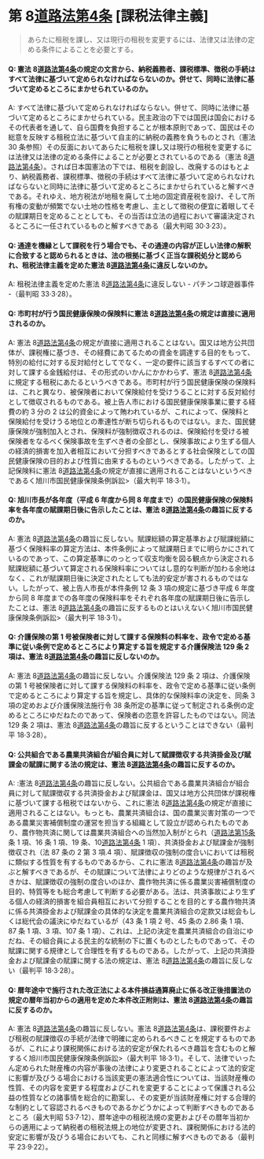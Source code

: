 # 第 8[道路法第4条](https://elaws.e-gov.go.jp/document?lawid=327AC1000000180#Mp-At_4) [課税法律主義]

> あらたに租税を課し、又は現行の租税を変更するには、法律又は法律の定める条件によることを必要とする。

#### Q: 憲法 8[道路法第4条](https://elaws.e-gov.go.jp/document?lawid=327AC1000000180#Mp-At_4)の規定の文言から、納税義務者、課税標準、徴税の手続はすべて法律に基づいて定められなければならないのか。併せて、同時に法律に基づいて定めるところにまかせられているのか。

A: すべて法律に基づいて定められなければならない。併せて、同時に法律に基づいて定めるところにまかせられている。民主政治の下では国民は国会におけるその代表者を通して、自ら国費を負担することが根本原則であって、国民はその総意を反映する租税立法に基づいて自主的に納税の義務を負うものとされ（憲法 30 条参照）その反面においてあらたに租税を課し又は現行の租税を変更するには法律又は法律の定める条件によることが必要とされているのである（憲法 8[道路法第4条](https://elaws.e-gov.go.jp/document?lawid=327AC1000000180#Mp-At_4)）。されば日本国憲法の下では、租税を創設し、改廃するのはもとより、納税義務者、課税標準、徴税の手続はすべて法律に基づいて定められなければならないと同時に法律に基づいて定めるところにまかせられていると解すべきである。それゆえ、地方税法が地租を廃して土地の固定資産税を設け、そして所有権の変動が頻繁でない土地の性格を考慮し、主として徴税の便宜に着眼してその賦課期日を定めることとしても、その当否は立法の過程において審議決定されるところに一任されているものと解すべきである（最大判昭 30·3·23）。

#### Q: 通達を機縁として課税を行う場合でも、その通達の内容が正しい法律の解釈に合致すると認められるときは、法の根拠に基づく正当な課税処分と認められ、租税法律主義を定めた憲法 8[道路法第4条](https://elaws.e-gov.go.jp/document?lawid=327AC1000000180#Mp-At_4)に違反しないのか。

A: 租税法律主義を定めた憲法 8[道路法第4条](https://elaws.e-gov.go.jp/document?lawid=327AC1000000180#Mp-At_4)に違反しない - パチンコ球遊器事件 -（最判昭 33·3·28）。

#### Q: 市町村が行う国民健康保険の保険料に憲法 8[道路法第4条](https://elaws.e-gov.go.jp/document?lawid=327AC1000000180#Mp-At_4)の規定は直接に適用されるのか。

A: 憲法 8[道路法第4条](https://elaws.e-gov.go.jp/document?lawid=327AC1000000180#Mp-At_4)の規定が直接に適用されることはない。国又は地方公共団体が、課税権に基づき、その経費にあてるための資金を調達する目的をもって、特別の給付に対する反対給付としてでなく、一定の要件に該当するすべての者に対して課する金銭給付は、その形式のいかんにかかわらず、憲法 8[道路法第4条](https://elaws.e-gov.go.jp/document?lawid=327AC1000000180#Mp-At_4)に規定する租税にあたるというべきである。市町村が行う国民健康保険の保険料は、これと異なり、被保険者において保険給付を受けうることに対する反対給付として徴収されるものである。被上告人市における国民健康保険事業に要する経費の約 3 分の 2 は公的資金によって賄われているが、これによって、保険料と保険給付を受けうる地位との牽連性が断ち切られるものではない。また、国民健康保険が強制加入とされ、保険料が強制徴収されるのは、保険給付を受ける被保険者をなるべく保険事故を生ずべき者の全部とし、保険事故により生ずる個人の経済的損害を加入者相互において分担すべきであるとする社会保険としての国民健康保険の目的および性質に由来するものというべきである。したがって、上記保険料に憲法 8[道路法第4条](https://elaws.e-gov.go.jp/document?lawid=327AC1000000180#Mp-At_4)の規定が直接に適用されることはないというべきであるく旭川市国民健康保険条例訴訟>（最大判平 18·3·1）。

#### Q: 旭川市長が各年度（平成 6 年度から同 8 年度まで）の国民健康保険の保険料率を各年度の賦課期日後に告示したことは、憲法 8[道路法第4条](https://elaws.e-gov.go.jp/document?lawid=327AC1000000180#Mp-At_4)の趣旨に反するのか。

A: 憲法 8[道路法第4条](https://elaws.e-gov.go.jp/document?lawid=327AC1000000180#Mp-At_4)の趣旨に反しない。賦課総額の算定基準および賦課総額に基づく保険料率の算定方法は、本件条例によって賦課期日までに明らかにされているのであって、この算定基準にのっとって収支均衡を図る観点から決定される賦課総額に基づいて算定される保険料率についてはし意的な判断が加わる余地はなく、これが賦課期日後に決定されたとしても法的安定が害されるものではない。したがって、被上告人市長が本件条例 12 条 3 項の規定に基づき平成 6 年度から同 8 年度までの各年度の保険料率をそれぞれ各年度の賦課期日後に告示したことは、憲法 8[道路法第4条](https://elaws.e-gov.go.jp/document?lawid=327AC1000000180#Mp-At_4)の趣旨に反するものとはいえないく旭川市国民健康保険条例訴訟>（最大判平 18·3·1）。

#### Q: 介護保険の第 1 号被保険者に対して課する保険料の料率を、政令で定める基準に従い条例で定めるところにより算定する旨を規定する介護保険法 129 条 2 項は、憲法 8[道路法第4条](https://elaws.e-gov.go.jp/document?lawid=327AC1000000180#Mp-At_4)の趣旨に反しないのか。

A: 憲法 8[道路法第4条](https://elaws.e-gov.go.jp/document?lawid=327AC1000000180#Mp-At_4)の趣旨に反しない。介護保険法 129 条 2 項は、介護保険の第 1 号被保険者に対して課する保険料の料率を、政令で定める基準に従い条例で定めるところにより算定する旨を規定し、具体的な保険料率の決定を、同条 3 項の定めおよび介護保険法施行令 38 条所定の基準に従って制定される条例の定めるところにゆだねたのであって、保険者の恣意を許容したものではない。同法 129 条 2 項は、憲法 8[道路法第4条](https://elaws.e-gov.go.jp/document?lawid=327AC1000000180#Mp-At_4)の趣旨に反するということはできない（最判平 18·3·28）。

#### Q: 公共組合である農業共済組合が組合員に対して賦課徴収する共済掛金及び賦課金の賦課に関する法の規定は、憲法 8[道路法第4条](https://elaws.e-gov.go.jp/document?lawid=327AC1000000180#Mp-At_4)の趣旨に反するのか。

A: :憲法 8[道路法第4条](https://elaws.e-gov.go.jp/document?lawid=327AC1000000180#Mp-At_4)の趣旨に反しない。公共組合である農業共済組合が組合員に対して賦課徴収する共済掛金および賦課金は、国又は地方公共団体が課税権に基づいて課する租税ではないから、これに憲法 8[道路法第4条](https://elaws.e-gov.go.jp/document?lawid=327AC1000000180#Mp-At_4)の規定が直接に適用されることはない。もっとも、農業共済組合は、国の農業災害対策の一つである農業災害補償制度の運営を担当する組織として設立が認められたものであり、農作物共済に関しては農業共済組合への当然加入制がとられ（[道路法第15条](https://elaws.e-gov.go.jp/document?lawid=327AC1000000180#Mp-At_17) 条 1 項、16 条 1 項、19 条、10[道路法第4条](https://elaws.e-gov.go.jp/document?lawid=327AC1000000180#Mp-At_4) 1 項）、共済掛金および賦課金が強制徴収され（法 87 条の 2 第 3 項.4 項）、賦課徴収の強制の度合いにおいては租税に類似する性質を有するものであるから、これに憲法 8[道路法第4条](https://elaws.e-gov.go.jp/document?lawid=327AC1000000180#Mp-At_4)の趣旨が及ぶと解すべきであるが、その賦課について法律によりどのような規律がされるべきかは、賦課徴収の強制の度合いのほか、農作物共済に係る農業災害補償制度の目的、特質等をも総合考慮して判断する必要がある。法は、共済事故により生ずる個人の経済的損害を組合員相互において分担することを目的とする農作物共済に係る共済掛金および賦課金の具体的な決定を農業共済組合の定款又は総会もしくは総代会の議決にゆだねているが（43 条 1 項 2 号、45 条の 2.86 条 1 項、87 条 1 項、3 項、107 条 1 項）、これは、上記の決定を農業共済組合の自治にゆだね、その組合員による民主的な統制の下に置くものとしたものであって、その賦課に関する規律として合理性を有するものである。したがって、上記の共済掛金および賦課金の賦課に関する法の規定は、憲法 8[道路法第4条](https://elaws.e-gov.go.jp/document?lawid=327AC1000000180#Mp-At_4)の趣旨に反しない（最判平 18·3·28）。

#### Q: 暦年途中で施行された改正法による本件損益通算廃止に係る改正後措置法の規定の暦年当初からの適用を定めた本件改正附則は、憲法 8[道路法第4条](https://elaws.e-gov.go.jp/document?lawid=327AC1000000180#Mp-At_4)の趣旨に反するのか。

A: 憲法 8[道路法第4条](https://elaws.e-gov.go.jp/document?lawid=327AC1000000180#Mp-At_4)の趣旨に反しない。憲法 8[道路法第4条](https://elaws.e-gov.go.jp/document?lawid=327AC1000000180#Mp-At_4)は、課税要件および租税の賦課徴収の手続が法律で明確に定められるべきことを規定するものであるが、これにより課税関係における法的安定が保たれるべき趣旨を含むものと解するく旭川市国民健康保険条例訴訟>（最大判平 18·3·1）。そして、法律でいったん定められた財産権の内容が事後の法律により変更されることによって法的安定に影響が及びうる場合における当該変更の憲法適合性については、当該財産権の性質、その内容を変更する程度およびこれを変更することによって保護される公益の性質などの諸事情を総合的に勘案し、その変更が当該財産権に対する合理的な制約として容認されるべきものであるかどうかによって判断すべきものであるところ（最大判昭 53·7·12）、暦年途中の租税法規の変更およびその暦年当初からの適用によって納税者の租税法規上の地位が変更され、課税関係における法的安定に影響が及びうる場合においても、これと同様に解すべきものである（最判平 23·9·22）。
